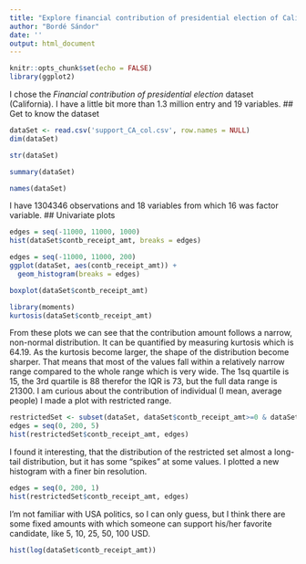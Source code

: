 ```yaml
---
title: "Explore financial contribution of presidential election of California"
author: "Bordé Sándor"
date: ''
output: html_document
---
```


```r
knitr::opts_chunk$set(echo = FALSE)
library(ggplot2)
```
I chose the *Financial contribution of presidential election* dataset (California). I have a little bit more than 1.3 million entry and 19 variables.
## Get to know the dataset

```r
dataSet <- read.csv('support_CA_col.csv', row.names = NULL)
dim(dataSet)
```

```r
str(dataSet)
```
```r
summary(dataSet)
```
```r
names(dataSet)
```

I have 1304346 observations and 18 variables from which 16 was factor variable.
## Univariate plots
```r
edges = seq(-11000, 11000, 1000)
hist(dataSet$contb_receipt_amt, breaks = edges)
```

```r
edges = seq(-11000, 11000, 200)
ggplot(dataSet, aes(contb_receipt_amt)) + 
  geom_histogram(breaks = edges)
```
```r
boxplot(dataSet$contb_receipt_amt)
```
```r
library(moments)
kurtosis(dataSet$contb_receipt_amt)
```
From these plots we can see that the contribution amount follows a narrow, non-normal distribution. It can be quantified by measuring kurtosis which is 64.19. As the kurtosis become larger, the shape of the distribution become sharper. That means that most of the values fall within a relatively narrow range compared to the whole range which is very wide.
The 1sq quartile is 15, the 3rd quartile is 88 therefor the IQR is 73, but the full data range is 21300. I am curious about the contribution of individual (I mean, average people) I made a plot with restricted range.
```r
restrictedSet <- subset(dataSet, dataSet$contb_receipt_amt>=0 & dataSet$contb_receipt_amt<=200)
edges = seq(0, 200, 5)
hist(restrictedSet$contb_receipt_amt, edges)
```
I found it interesting, that the distribution of the restricted set almost a long-tail distribution, but it has some "spikes" at some values. I plotted a new histogram with a finer bin resolution.
```r
edges = seq(0, 200, 1)
hist(restrictedSet$contb_receipt_amt, edges)
```
I'm not familiar with USA politics, so I can only guess, but I think there are some fixed amounts with which someone can support his/her favorite candidate, like 5, 10, 25, 50, 100 USD. 
```r
hist(log(dataSet$contb_receipt_amt))
```